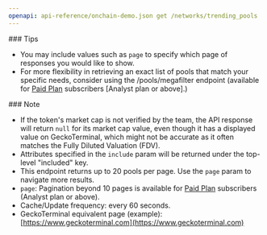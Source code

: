 ```yaml
---
openapi: api-reference/onchain-demo.json get /networks/trending_pools
---
```


<Tip>
  ### Tips

  - You may include values such as `page` to specify which page of responses you would like to show.
  - For more flexibility in retrieving an exact list of pools that match your specific needs, consider using the <Anchor label="/pools/megafilter" target="_blank" href="https://docs.coingecko.com/reference/pools-megafilter">/pools/megafilter</Anchor> endpoint (available for [Paid Plan](https://www.coingecko.com/en/api/pricing) subscribers \[Analyst plan or above].)
</Tip>

<Note>
  ### Note

  - If the token's market cap is not verified by the team, the API response will return `null` for its market cap value, even though it has a displayed value on GeckoTerminal, which might not be accurate as it often matches the Fully Diluted Valuation (FDV).
  - Attributes specified in the `include` param will be returned under the top-level "included" key.
  - This endpoint returns up to 20 pools per page. Use the `page` param to navigate more results.
  - `page`: Pagination beyond 10 pages is available for [Paid Plan](https://www.coingecko.com/en/api/pricing) subscribers (Analyst plan or above).
  - Cache/Update frequency: every 60 seconds.
  - GeckoTerminal equivalent page (example): [https://www.geckoterminal.com](https://www.geckoterminal.com)
</Note>